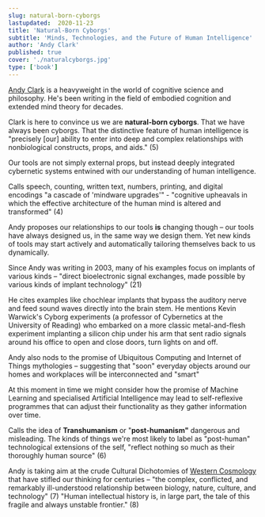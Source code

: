 ```yaml
---
slug: natural-born-cyborgs
lastupdated:  2020-11-23
title: 'Natural-Born Cyborgs'
subtitle: 'Minds, Technologies, and the Future of Human Intelligence'
author: 'Andy Clark'
published: true
cover: './naturalcyborgs.jpg'
type: ['book']
---
```


[Andy Clark](https://en.wikipedia.org/wiki/Andy_Clark) is a heavyweight in the world of cognitive science and philosophy. He's been writing in the field of embodied cognition and extended mind theory for decades.

Clark is here to convince us we are **natural-born cyborgs**. That we have always been cyborgs. That the distinctive feature of human intelligence is "precisely [our] ability to enter into deep and complex relationships with nonbiological constructs, props, and aids." (5)

Our tools are not simply external props, but instead deeply integrated cybernetic systems entwined with our understanding of human intelligence. 

Calls speech, counting, written text, numbers, printing, and digital encodings "a cascade of 'mindware upgrades'" - "cognitive upheavals in which the effective architecture of the human mind is altered and transformed" (4)

Andy proposes our relationships to our tools __is__ changing though – our tools have always designed us, in the same way we design them. Yet new kinds of tools may start actively and automatically tailoring themselves back to us dynamically.

Since Andy was writing in 2003, many of his examples focus on implants of various kinds – "direct bioelectronic signal exchanges, made possible by various kinds of implant technology" (21)

He cites examples like chochlear implants that bypass the auditory nerve and feed sound waves directly into the brain stem.
He mentions Kevin Warwick's Cyborg experiments  (a professor of Cybernetics at the University of Reading) who embarked on a more classic metal-and-flesh experiment implanting a silicon chip under his arm that sent radio signals around his office to open and close doors, turn lights on and off.

Andy also nods to the promise of Ubiquitous Computing and Internet of Things mythologies – suggesting that "soon" everyday objects around our homes and workplaces will be interconnected and "smart"

At this moment in time we might consider how the promise of Machine Learning and specialised Artificial Intelligence may lead to self-reflexive programmes that can adjust their functionality as they gather information over time.

Calls the idea of **Transhumanism** or "**post-humanism"** dangerous and misleading. The kinds of things we're most likely to label as "post-human" technological extensions of the self, "reflect nothing so much as their
thoroughly human source" (6)

Andy is taking aim at the crude Cultural Dichotomies of [Western Cosmology](/sadness-sweetness) that have stifled our thinking for centuries – "the complex, conflicted, and remarkably ill-understood relationship between biology, nature, culture, and technology" (7) "Human intellectual history is, in large part, the tale of this fragile and always unstable frontier." (8)